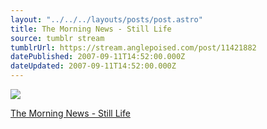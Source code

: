 ```yaml
---
layout: "../../../layouts/posts/post.astro"
title: The Morning News - Still Life
source: tumblr stream
tumblrUrl: https://stream.anglepoised.com/post/11421882
datePublished: 2007-09-11T14:52:00.000Z
dateUpdated: 2007-09-11T14:52:00.000Z
---
```


![](/images/notes/11421882.jpg)

[The Morning News - Still Life](http://www.themorningnews.org/archives/galleries/still_life/04sl.php)

